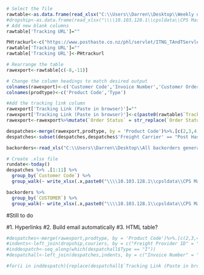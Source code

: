 ```{r Data.grab}
# Select the file
rawtable<-as.data.frame(read_xlsx("C:\\Users\\Darren\\Desktop\\Weekly despatch - GENERAL.xlsx"))
#dropship<-as.data.frame(read_xlsx("\\\\10.103.128.1\\cpsldata\\CPS Master Docs\\CPS DAILY MASTER DOCS\\PO tracking\\DROP SHIP TRACK 22.xlsx"))%>%.[c(6,1,2,3,4,5,7,8)]
# Add new blank columns
rawtable['Tracking URL']=""
```

```{r add.hardcode.values, include = FALSE}
PHtrackurl<-c("https://www.posthaste.co.nz/phl/servlet/ITNG_TAndTServlet?page=1&VCCA=Enabled&Key_Type=BarCode&barcode_data=")
rawtable['Tracking URL']=""
rawtable['Tracking URL']<-PHtrackurl

# Rearrange the table
rawexport<-rawtable[c(-8,-11)]

# Change the column headings to match desired output
colnames(rawexport)<-c('Customer Code','Invoice Number','Customer Order','Reference','Order Status','Invoice Date','Freight Carrier','Product Code','Description','Qty Shipped','Tracking Link (Paste in browser)')
colnames(prodtype)<-c('Product Code','Type')

#Add the tracking link column
rawexport['Tracking Link (Paste in browser)']=""
rawexport['Tracking Link (Paste in browser)']<-c(paste0(rawtable$`Tracking URL`,rawtable$`Consignment Number`))
rawexport<-rawexport%>%mutate(`Order Status` = str_replace(`Order Status`,"Entered","Part Shipped"))
```

```{r Stockdespatches}
despatches<-merge(rawexport,prodtype, by = 'Product Code')%>%.[c(2,3,4,5,6,7,1,9,10,8,11,12)]
despatches<-subset(despatches,despatches$'Freight Carrier' == "Post Haste")%>%filter(.,Type != "I" & `Qty Shipped` > 0)
```

```{r Backorders}
backorders<-read_xls("C:\\Users\\Darren\\Desktop\\All backorders general.xls")%>%setnames(.,"...19","Customer Code")%>%.[c(1,3,5,6,7,11,18)]%>%as.data.frame(.)
```

```{r Export, include = FALSE}
# Create .xlsx file
rundate<-today()
despatches %>% .[1:11] %>%
  group_by(`Customer Code`) %>% 
  group_walk(~ write_xlsx(.x,paste0("\\\\10.103.128.1\\cpsldata\\CPS Master Docs\\CPS DAILY MASTER DOCS\\Weekly despatch report\\",.y$`Customer Code`," Weekly Despatch Report ",format(rundate, format="%d %m %Y"),".xlsx")))

backorders %>%
  group_by(`CUSTOMER`) %>% 
  group_walk(~ write_xlsx(.x,paste0("\\\\10.103.128.1\\cpsldata\\CPS Master Docs\\CPS DAILY MASTER DOCS\\Weekly despatch report\\",.y$`CUSTOMER`," Weekly Backorder Report ",format(rundate, format="%d %m %Y"),".xlsx")))
```




#Still to do

#1. Hyperlinks #2. Build email automatically #3. HTML table?

```{r Alldespatches}
#despatches<-merge(rawexport,prodtype, by = 'Product Code')%>%.[c(2,3,4,5,6,7,1,9,10,8,11,12)]
#indents<-left_join(dropship,couriers, by = c("Freight Provider ID" = "Code"))%>%mutate(.,'Tracking Link' = paste(.$URL,.$`Tracking No.`))%>%.[-8]
#inddespatch<-seq_along(which(despatchall$Type == "I"))
#despatchall<-left_join(despatches,indents, by = c("Invoice Number" = "Sales Order"))

#for(i in inddespatch){replace(despatchall$`Tracking Link (Paste in browser)`[i],despatchall$`Tracking Link`)[i]}
```

